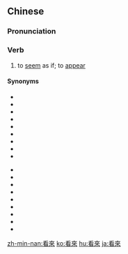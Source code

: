 {{also|看来}}
==Chinese==
{{zh-forms|s=看来}}

===Pronunciation===
{{zh-pron
|m=kànlái,tl=y
|c=hon3 loi4
|h=pfs=khon-lòi
|mn=xm,qz,zz:khòaⁿ-lâi/tw:khòaⁿ--lâi
|cat=v
}}

===Verb===
{{zh-verb}}

# to [[seem]] as if; to [[appear]]
#: {{zh-x|這裡 空氣 看來 是 被 污染 了。|''The air '''appears''' to be polluted here.''}}

====Synonyms====
{{rel-top4|synonyms of 看來}}
* {{zh-l|表面上|tr=biǎomiàn shang}}
* {{zh-l|彷彿}}
* {{zh-l|好像}}
* {{zh-l|看起來|tr=kànqǐlái}}
* {{zh-l|看上去|tr=kànshàngqù}}
* {{zh-l|看似|tr=kànshì}}
* {{zh-l|看樣子}}
* {{zh-l|貌似}}
* {{zh-l|若}}
{{rel-mid4}}
* {{zh-l|似|tr=shì}}
* {{zh-l|似乎}}
* {{zh-l|宛}}
* {{zh-l|宛然}}
* {{zh-l|宛若}}
* {{zh-l|顯得}}
* {{zh-l|象}}
* {{zh-l|像是|tr=xiàngshì}}
* {{zh-l|儼然}}
{{rel-bottom}}

{{zh-cat|Elementary}}

[[zh-min-nan:看來]]
[[ko:看來]]
[[hu:看來]]
[[ja:看來]]